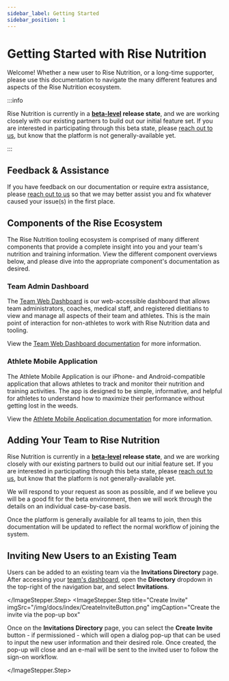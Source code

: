 ```yaml
---
sidebar_label: Getting Started
sidebar_position: 1
---
```



# Getting Started with Rise Nutrition

Welcome! Whether a new user to Rise Nutrition, or a long-time supporter, please use this
documentation to navigate the many different features and aspects of the Rise Nutrition ecosystem.

:::info

Rise Nutrition is currently in a **[beta-level][beta] release state**, and we are working closely with
our existing partners to build out our initial feature set. If you are interested in participating
through this beta state, please [reach out to us][contact], but know
that the platform is not generally-available yet.

:::

## Feedback & Assistance

If you have feedback on our documentation or require extra assistance, please [reach out to us][contact]
so that we may better assist you and fix whatever caused your issue(s) in the first place.

## Components of the Rise Ecosystem

The Rise Nutrition tooling ecosystem is comprised of many different components that
provide a complete insight into you and your team's nutrition and training information.
View the different component overviews below, and please dive into the appropriate component's
documentation as desired.

### Team Admin Dashboard

The [Team Web Dashboard](https://app.risenutrition.org/) is our web-accessible dashboard that
allows team administrators, coaches, medical staff, and registered dietitians to view and manage
all aspects of their team and athletes. This is the main point of interaction for non-athletes to
work with Rise Nutrition data and tooling.

View the [Team Web Dashboard documentation][dashboard] for more information.

### Athlete Mobile Application

The Athlete Mobile Application is our iPhone- and Android-compatible application that
allows athletes to track and monitor their nutrition and training activities. The app is designed to
be simple, informative, and helpful for athletes to understand how to maximize their performance
without getting lost in the weeds.

View the [Athlete Mobile Application documentation][mobile] for more information.

## Adding Your Team to Rise Nutrition

Rise Nutrition is currently in a **[beta-level][beta] release state**, and we are working closely with
our existing partners to build out our initial feature set. If you are interested in participating
through this beta state, please [reach out to us][contact], but know
that the platform is not generally-available yet.

We will respond to your request as soon as possible, and if we believe you will be a good fit
for the beta environment, then we will work through the details on an individual case-by-case
basis.

Once the platform is generally available for all teams to join, then this documentation will
be updated to reflect the normal workflow of joining the system.

## Inviting New Users to an Existing Team

<ImageStepper>
  <ImageStepper.Step
    title="Navigate to Page"
    imgSrc="/img/docs/index/InvitationsDirectoryDropdown.png"
    imgCaption="Navigate to the Invitations Directory page"
  >

Users can be added to an existing team via the **Invitations Directory** page. After accessing
your [team's dashboard][dashboard], open the **Directory** dropdown in the top-right of the
navigation bar, and select **Invitations**.

  </ImageStepper.Step>
  <ImageStepper.Step
    title="Create Invite"
    imgSrc="/img/docs/index/CreateInviteButton.png"
    imgCaption="Create the invite via the pop-up box"
  >

Once on the **Invitations Directory** page, you can select the **Create Invite** button - 
if permissioned - which will open a dialog pop-up that can be used to input the new user
information and their desired role. Once created, the pop-up will close and an e-mail will
be sent to the invited user to follow the sign-on workflow.

  </ImageStepper.Step>
</ImageStepper>

[beta]: https://en.wikipedia.org/wiki/Software_release_life_cycle#Beta
[contact]: https://risenutrition.org/contact
[dashboard]: /dashboard/intro
[mobile]: /mobile/intro